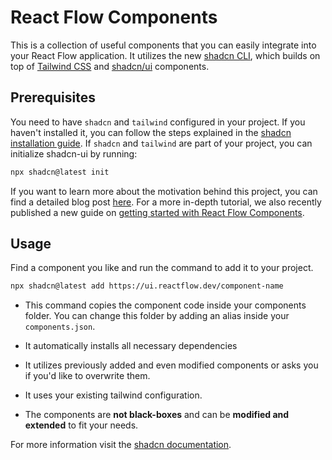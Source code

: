 # React Flow Components

This is a collection of useful components that you can easily integrate into your React Flow application. It utilizes the new [shadcn CLI](https://ui.shadcn.com/docs/cli), which builds on top of [Tailwind CSS](https://tailwindcss.com/) and [shadcn/ui](https://ui.shadcn.com/) components.

## Prerequisites

You need to have `shadcn` and `tailwind` configured in your project. If you haven't installed it, you can follow the steps explained in the [shadcn installation guide](https://ui.shadcn.com/docs/installation). If `shadcn` and `tailwind` are part of your project, you can initialize shadcn-ui by running:

```bash copy npm2yarn
npx shadcn@latest init
```

If you want to learn more about the motivation behind this project, you can find a detailed blog post [here](https://xyflow.com/blog/react-flow-components). For a more in-depth tutorial, we also recently published a new guide on [getting started with React Flow Components](/learn/tutorials/getting-started-with-react-flow-components).

## Usage

Find a component you like and run the command to add it to your project.

```bash copy npm2yarn
npx shadcn@latest add https://ui.reactflow.dev/component-name
```

- This command copies the component code inside your components folder. You can change this folder by adding an alias inside your `components.json`.

- It automatically installs all necessary dependencies

- It utilizes previously added and even modified components or asks you if you'd like to overwrite them.

- It uses your existing tailwind configuration.

- The components are **not black-boxes** and can be **modified and extended** to fit your needs.

For more information visit the [shadcn documentation](https://ui.shadcn.com/docs).
